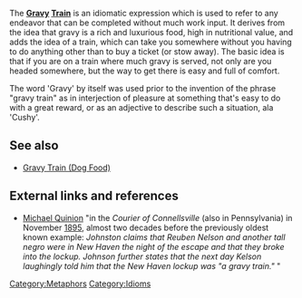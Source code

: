 The '''[[Gravy]] [[Train]]''' is an idiomatic expression which is used to refer to any endeavor that can be completed without much work input.  It derives from the idea that gravy is a rich and luxurious food, high in nutritional value, and adds the idea of a train, which can take you somewhere without you having to do anything other than to buy a ticket (or stow away).  The basic idea is that if you are on a train where much gravy is served, not only are you headed somewhere, but the way to get there is easy and full of comfort. 

The word 'Gravy' by itself was used prior to the invention of the phrase "gravy train" as in interjection of pleasure at something that's easy to do with a great reward, or as an adjective to describe such a situation, ala 'Cushy'.

==See also==
*[[Gravy Train (Dog Food)]]

==External links and references==
*[http://www.worldwidewords.org/qa/qa-gra4.htm Michael Quinion] "in the ''Courier of Connellsville'' (also in Pennsylvania) in November [[1895]], almost two decades before the previously oldest known example: ''Johnston claims that Reuben Nelson and another tall negro were in New Haven the night of the escape and that they broke into the lockup. Johnson further states that the next day Kelson laughingly told him that the New Haven lockup was "a gravy train." '' "

[[Category:Metaphors]]
[[Category:Idioms]]